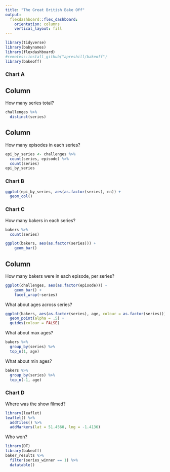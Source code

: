 ```yaml
---
title: "The Great British Bake Off"
output: 
  flexdashboard::flex_dashboard:
    orientation: columns
    vertical_layout: fill
---
```


```r
library(tidyverse)
library(babynames)
library(flexdashboard)
#remotes::install_github("apreshill/bakeoff")
library(bakeoff)
```

### Chart A

## Column {data-width=650}

How many series total?

```r
challenges %>% 
  distinct(series) 
```

## Column {data-width=350}

How many episodes in each series?

```r
epi_by_series <- challenges %>% 
  count(series, episode) %>% 
  count(series)
epi_by_series
```
### Chart B

```r
ggplot(epi_by_series, aes(as.factor(series), nn)) +
  geom_col()
```

### Chart C

How many bakers in each series?

```r
bakers %>% 
  count(series)
```


```r
ggplot(bakers, aes(as.factor(series))) + 
    geom_bar() 
```


## Column {data-width=650}

How many bakers were in each episode, per series? 

```r
ggplot(challenges, aes(as.factor(episode))) + 
    geom_bar() + 
    facet_wrap(~series)
```

What about ages across series?

```r
ggplot(bakers, aes(as.factor(series), age, colour = as.factor(series))) +
  geom_point(alpha = .5) +
  guides(colour = FALSE)
```

What about max ages?

```r
bakers %>% 
  group_by(series) %>% 
  top_n(1, age)
```

What about min ages?

```r
bakers %>% 
  group_by(series) %>% 
  top_n(-1, age)
```

### Chart D

Where was the show filmed?

```r
library(leaflet)
leaflet() %>% 
  addTiles() %>% 
  addMarkers(lat = 51.4560, lng = -1.4136)
```

Who won?

```r
library(DT)
library(bakeoff) 
baker_results %>% 
  filter(series_winner == 1) %>% 
  datatable()
```

